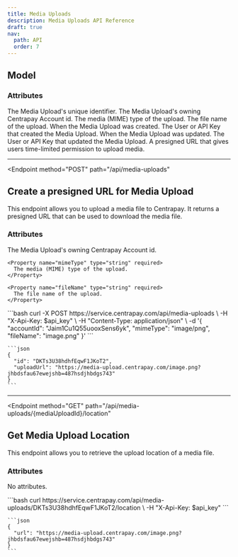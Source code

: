 ```yaml
---
title: Media Uploads
description: Media Uploads API Reference
draft: true
nav:
  path: API
  order: 7
---
```


## Model

### Attributes

<Properties>
  <Property name="id" type="string">
    The Media Upload's unique identifier.
  </Property>

  <Property name="accountId" type="string">
    The Media Upload's owning Centrapay Account id.
  </Property>

  <Property name="mimeType" type="string">
    The media (MIME) type of the upload.
  </Property>

  <Property name="fileName" type="string">
    The file name of the upload.
  </Property>

  <Property name="createdAt" type="timestamp">
    When the Media Upload was created.
  </Property>

  <Property name="createdBy" type="crn">
    The User or API Key that created the Media Upload.
  </Property>

  <Property name="updatedAt" type="timestamp">
    When the Media Upload was updated.
  </Property>

  <Property name="updatedBy" type="crn">
    The User or API Key that updated the Media Upload.
  </Property>

  <Property name="uploadUrl" type="string">
    A presigned URL that gives users time-limited permission to upload media.
  </Property>
</Properties>

---

<Endpoint
  method="POST"
  path="/api/media-uploads"
>
  ## Create a presigned URL for Media Upload <Badge type="experimental"/>

  This endpoint allows you to upload a media file to Centrapay. It returns a presigned URL that can be used to download the media file.

  ### Attributes
  <Properties>
    <Property name="accountId" type="string" required>
      The Media Upload's owning Centrapay Account id.
    </Property>

    <Property name="mimeType" type="string" required>
      The media (MIME) type of the upload.
    </Property>

    <Property name="fileName" type="string" required>
      The file name of the upload.
    </Property>
  </Properties>

  <CodeGroup slot="code-examples">
    ```bash
    curl -X POST https://service.centrapay.com/api/media-uploads \
      -H "X-Api-Key: $api_key" \
      -H "Content-Type: application/json" \
      -d '{
        "accountId": "Jaim1Cu1Q55uooxSens6yk",
        "mimeType": "image/png",
        "fileName": "image.png"
      }'
    ```

    ```json
    {
      "id": "DKTs3U38hdhfEqwF1JKoT2",
      "uploadUrl": "https://media-upload.centrapay.com/image.png?jhbdsfau67ewejshb=487hsdjhbdgs743"
    }
    ```
  </CodeGroup>

</Endpoint>

---

<Endpoint
  method="GET"
  path="/api/media-uploads/{mediaUploadId}/location"
>
  ## Get Media Upload Location <Badge type="experimental"/>

  This endpoint allows you to retrieve the upload location of a media file.

  ### Attributes
  No attributes.

  <CodeGroup slot="code-examples">
    ```bash
    curl https://service.centrapay.com/api/media-uploads/DKTs3U38hdhfEqwF1JKoT2/location \
      -H "X-Api-Key: $api_key"
    ```

    ```json
    {
      "url": "https://media-upload.centrapay.com/image.png?jhbdsfau67ewejshb=487hsdjhbdgs743"
    }
    ```
  </CodeGroup>
</Endpoint>
